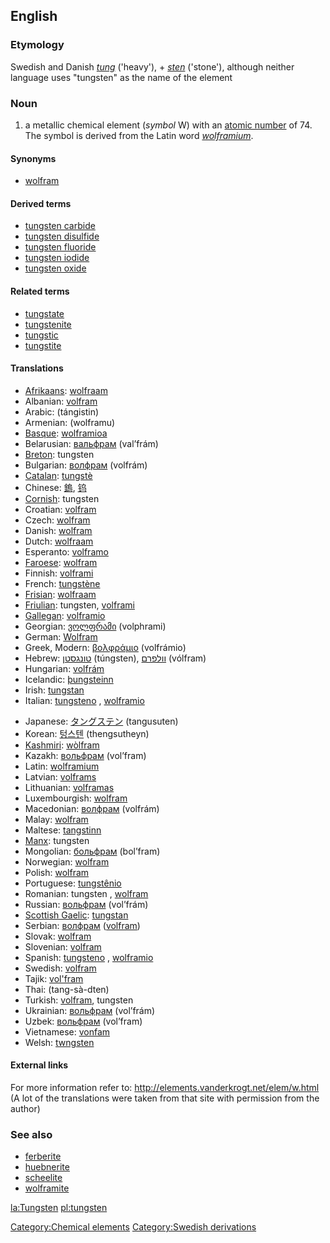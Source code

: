 ==English==
{{elements|W|tantalum|Ta|rhenium|Re}}
===Etymology===
Swedish and Danish ''[[tung]]'' ('heavy'), + ''[[sten]]'' ('stone'), although neither language uses "tungsten" as the name of the element

=== Noun ===
{{en-noun-unc}}
{{wikipedia}}

# a metallic chemical element (''symbol'' W) with an [[atomic number]] of 74. The symbol is derived from the Latin word ''[[wolframium]]''.

====Synonyms====
*[[wolfram]]

====Derived terms====
*[[tungsten carbide]]
*[[tungsten disulfide]]
*[[tungsten fluoride]]
*[[tungsten iodide]]
*[[tungsten oxide]]

====Related terms====
*[[tungstate]]
*[[tungstenite]]
*[[tungstic]]
*[[tungstite]]

==== Translations ====
{{top}}
*[[Afrikaans]]: [[wolfraam]]
*Albanian: [[volfram]]
*Arabic: {{ARchar|[[تنجستين]]}} (tángistin) {{m}}
*Armenian: (wolframu)
*[[Basque]]: [[wolframioa]]
*Belarusian: [[вальфрам]] (val’frám) {{m}}
*[[Breton]]: tungsten
*Bulgarian: [[волфрам]] (volfrám) {{m}}
*[[Catalan]]: [[tungstè]]
*Chinese: [[鎢]], [[钨]]
*[[Cornish]]: tungsten
*Croatian: [[volfram]]
*Czech: [[wolfram]]
*Danish: [[wolfram]]
*Dutch: [[wolfraam]] {{n}}
*Esperanto: [[volframo]]
*[[Faroese]]: [[wolfram]]
*Finnish: [[volframi]]
*French: [[tungstène]] {{m}}
*[[Frisian]]: [[wolfraam]]
*[[Friulian]]: tungsten, [[volframi]]
*[[Gallegan]]: [[volframio]]
*Georgian: [[ვოლფრამი]] (volphrami)
*German: [[Wolfram]] {{n}}
*Greek, Modern: [[βολφράμιο]] (volfrámio) {{n}}
*Hebrew: [[טונגסטן]] (túngsten), [[וולפרם]] (vólfram)
*Hungarian: [[volfrám]]
*Icelandic: [[þungsteinn]]
*Irish: [[tungstan]]
*Italian: [[tungsteno]] {{m}}, [[wolframio]] {{m}}
{{mid}}
*Japanese: [[タングステン]] (tangusuten)
*Korean: [[텅스텐]] (thengsutheyn)
*[[Kashmiri]]: [[wòlfram]]
*Kazakh: [[вольфрам]] (vol’fram)
*Latin: [[wolframium]]
*Latvian: [[volframs]]
*Lithuanian: [[volframas]]
*Luxembourgish: [[wolfram]]
*Macedonian: [[волфрам]] (volfrám) {{m}}
*Malay: [[wolfram]]
*Maltese: [[tangstinn]]
*[[Manx]]: tungsten
*Mongolian: [[больфрам]] (bol’fram)
*Norwegian: [[wolfram]]
*Polish: [[wolfram]]
*Portuguese: [[tungstênio]] {{m}}
*Romanian: tungsten {{n}}, [[wolfram]]
*Russian: [[вольфрам]] (vol’frám) {{m}}
*[[Scottish Gaelic]]: [[tungstan]]
*Serbian: [[волфрам]] ([[volfram]]) {{m}}
*Slovak: [[wolfram]]
*Slovenian: [[volfram]]
*Spanish: [[tungsteno]] {{m}}, [[wolframio]] {{m}}
*Swedish: [[volfram]]
*Tajik: [[vol'fram]]
*Thai: {{THchar|[[ทังสเตน]]}} (tang-sà-dten)
*Turkish: [[volfram]], tungsten
*Ukrainian: [[вольфрам]] (vol’frám) {{m}}
*Uzbek: [[вольфрам]] (vol’fram)
*Vietnamese: [[vonfam]]
*Welsh: [[twngsten]]
{{bottom}}

====External links====
For more information refer to:
http://elements.vanderkrogt.net/elem/w.html
(A lot of the translations were taken from that site with permission from the author)

===See also===
*[[ferberite]]
*[[huebnerite]]
*[[scheelite]]
*[[wolframite]]

[[Category:Chemical elements]]
[[Category:Swedish derivations]]

[[la:Tungsten]]
[[pl:tungsten]]